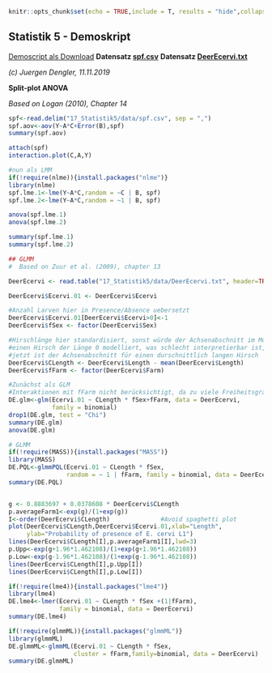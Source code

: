 ```r

knitr::opts_chunk$set(echo = TRUE,include = T, results = "hide",collapse=TRUE)
```
## Statistik 5 - Demoskript 

[Demoscript als Download](17_Statistik5/RFiles/Statistik 5-Demo_v.02.R)
**Datensatz [spf.csv](17_Statistik5/data/spf.csv)**
**Datensatz [DeerEcervi.txt](17_Statistik5/data/DeerEcervi.txt)**

*_(c) Juergen Dengler, 11.11.2019_*

**Split-plot ANOVA**

_Based on Logan (2010), Chapter 14_

```r
spf<-read.delim("17_Statistik5/data/spf.csv", sep = ",")
spf.aov<-aov(Y~A*C+Error(B),spf)
summary(spf.aov)

attach(spf)
interaction.plot(C,A,Y)

#nun als LMM
if(!require(nlme)){install.packages("nlme")}
library(nlme)
spf.lme.1<-lme(Y~A*C,random = ~C | B, spf)
spf.lme.2<-lme(Y~A*C,random = ~1 | B, spf)

anova(spf.lme.1)
anova(spf.lme.2)

summary(spf.lme.1)
summary(spf.lme.2)

## GLMM
#  Based on Zuur et al. (2009), chapter 13

DeerEcervi <- read.table("17_Statistik5/data/DeerEcervi.txt", header=TRUE, dec=".")

DeerEcervi$Ecervi.01 <- DeerEcervi$Ecervi

#Anzahl Larven hier in Presence/Absence uebersetzt
DeerEcervi$Ecervi.01[DeerEcervi$Ecervi>0]<-1
DeerEcervi$fSex <- factor(DeerEcervi$Sex)

#Hirschlänge hier standardisiert, sonst würde der Achsenabschnitt im Modell für
#einen Hirsch der Länge 0 modelliert, was schlecht interpretierbar ist, 
#jetzt ist der Achsenabschnitt für einen durschnittlich langen Hirsch
DeerEcervi$CLength <- DeerEcervi$Length - mean(DeerEcervi$Length)
DeerEcervi$fFarm <- factor(DeerEcervi$Farm)

#Zunächst als GLM
#Interaktionen mit fFarm nicht berücksichtigt, da zu viele Freiheitsgrade verbraucht würden
DE.glm<-glm(Ecervi.01 ~ CLength * fSex+fFarm, data = DeerEcervi,
            family = binomial)
drop1(DE.glm, test = "Chi")
summary(DE.glm)
anova(DE.glm)

# GLMM
if(!require(MASS)){install.packages("MASS")}
library(MASS)
DE.PQL<-glmmPQL(Ecervi.01 ~ CLength * fSex,
                random = ~ 1 | fFarm, family = binomial, data = DeerEcervi)
summary(DE.PQL)


g <- 0.8883697 + 0.0378608 * DeerEcervi$CLength
p.averageFarm1<-exp(g)/(1+exp(g))
I<-order(DeerEcervi$CLength)              #Avoid spaghetti plot
plot(DeerEcervi$CLength,DeerEcervi$Ecervi.01,xlab="Length",
     ylab="Probability of presence of E. cervi L1")
lines(DeerEcervi$CLength[I],p.averageFarm1[I],lwd=3)
p.Upp<-exp(g+1.96*1.462108)/(1+exp(g+1.96*1.462108))
p.Low<-exp(g-1.96*1.462108)/(1+exp(g-1.96*1.462108))
lines(DeerEcervi$CLength[I],p.Upp[I])
lines(DeerEcervi$CLength[I],p.Low[I])

if(!require(lme4)){install.packages("lme4")}
library(lme4)
DE.lme4<-lmer(Ecervi.01 ~ CLength * fSex +(1|fFarm),
              family = binomial, data = DeerEcervi)
summary(DE.lme4)

if(!require(glmmML)){install.packages("glmmML")}
library(glmmML)
DE.glmmML<-glmmML(Ecervi.01 ~ CLength * fSex,
                  cluster = fFarm,family=binomial, data = DeerEcervi)
summary(DE.glmmML)

```
